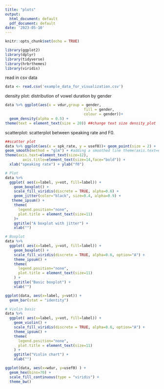 ```yaml
---
title: "plots"
output:
  html_document: default
  pdf_document: default
date: '2023-05-10'
---
```


```r
knitr::opts_chunk$set(echo = TRUE)
```

```r
library(ggplot2)
library(dplyr)
library(tidyverse)
library(hrbrthemes)
library(viridis)
```

read in csv data

```r
data <- read.csv('example_data_for_visualization.csv')
```

density plot: distribution of vowel duration by gender
```r
data %>% ggplot(aes(x = vdur,group = gender,
                                    fill = gender,
                                    colour = gender))+
  geom_density(alpha = 0.5) +
theme(text = element_text(size = 20)) ##change text size density_plot

```


scatterplot: scatterplot between speaking rate and F0.
```r
##scatter plot
data %>% ggplot(aes(x = spk_rate, y = usef0))+ geom_point(size = 2) +
geom_smooth(method = "glm") + #adding a smoothed line theme(axis.text=element_text(size=12),
theme(axis.text=element_text(size=12),
        axis.title=element_text(size=14,face="bold")) +
  xlab("speaking rate") + ylab("f0")
```

```r
# Plot
data %>%
  ggplot( aes(x=label, y=vot, fill=label)) +
    geom_boxplot() +
    scale_fill_viridis(discrete = TRUE, alpha=0.6) +
    geom_jitter(color="black", size=0.4, alpha=0.9) +
   theme_ipsum() +
    theme(
      legend.position="none",
      plot.title = element_text(size=11)
    )+
    ggtitle("A boxplot with jitter") +
    xlab("")
```



```r
# Boxplot
data %>%
  ggplot( aes(x=label, y=vot, fill=label)) +
    geom_boxplot() +
    scale_fill_viridis(discrete = TRUE, alpha=0.6, option="A") +
    theme_ipsum() +
    theme(
      legend.position="none",
      plot.title = element_text(size=11)
    ) +
    ggtitle("Basic boxplot") +
    xlab("")
```

```r
ggplot(data, aes(x=label, y=vot)) + 
  geom_bar(stat = "identity")
```  
  
```r
# Violin basic
data %>%
  ggplot( aes(x=label, y=vot, fill=label)) +
    geom_violin() +
    scale_fill_viridis(discrete = TRUE, alpha=0.6, option="A") +
    theme_ipsum() +
    theme(
      legend.position="none",
      plot.title = element_text(size=11)
    ) +
    ggtitle("Violin chart") +
    xlab("")
```

```r
ggplot(data, aes(x=wdur, y=usef0) ) +
  geom_hex(bins=70) +
  scale_fill_continuous(type = "viridis") +
  theme_bw()
```

